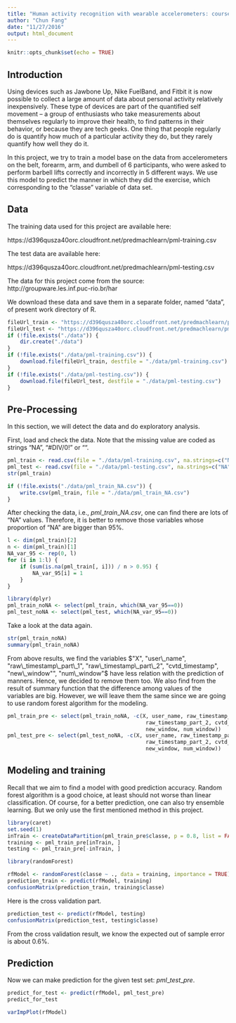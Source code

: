 ```yaml
---
title: "Human activity recognition with wearable accelerometers: course project"
author: "Chun Fang"
date: "11/27/2016"
output: html_document
---
```


```r
knitr::opts_chunk$set(echo = TRUE)
```

## Introduction

Using devices such as Jawbone Up, Nike FuelBand, and Fitbit it is now possible to collect a large amount of data about personal activity relatively inexpensively. These type of devices are part of the quantified self movement – a group of enthusiasts who take measurements about themselves regularly to improve their health, to find patterns in their behavior, or because they are tech geeks. One thing that people regularly do is quantify how much of a particular activity they do, but they rarely quantify how well they do it. 

In this project, we try to train a model base on the data from accelerometers on the belt, forearm, arm, and dumbell of 6 participants, who were asked to perform barbell lifts correctly and incorrectly in 5 different ways. We use this model to predict the manner in which they did the exercise, which corresponding to the "classe" variable of data set.


## Data

The training data used for this project are available here:

https://d396qusza40orc.cloudfront.net/predmachlearn/pml-training.csv

The test data are available here:

https://d396qusza40orc.cloudfront.net/predmachlearn/pml-testing.csv

The data for this project come from the source: http://groupware.les.inf.puc-rio.br/har

We download these data and save them in a separate folder, named "data", of present work directory of R.

```r
fileUrl_train <- "https://d396qusza40orc.cloudfront.net/predmachlearn/pml-training.csv"
fileUrl_test <- "https://d396qusza40orc.cloudfront.net/predmachlearn/pml-testing.csv"
if (!file.exists("./data")) {
    dir.create("./data")
}
if (!file.exists("./data/pml-training.csv")) {
    download.file(fileUrl_train, destfile = "./data/pml-training.csv")
}
if (!file.exists("./data/pml-testing.csv")) {
    download.file(fileUrl_test, destfile = "./data/pml-testing.csv")
}
```


## Pre-Processing
In this section, we will detect the data and do exploratory analysis.

First, load and check the data. Note that the missing value are coded as strings  "NA", "#DIV/0!" or "".
```r
pml_train <- read.csv(file = "./data/pml-training.csv", na.strings=c("NA","#DIV/0!", ""))
pml_test <- read.csv(file = "./data/pml-testing.csv", na.strings=c("NA","#DIV/0!", ""))
str(pml_train)
```

```r
if (!file.exists("./data/pml_train_NA.csv")) {
    write.csv(pml_train, file = "./data/pml_train_NA.csv")
}
```

After checking the data, i.e., $pml\_train\_NA.csv$, one can find there are lots of "NA" values. Therefore, it is better to remove those variables whose proportion of "NA" are bigger than 95%.

```r
l <- dim(pml_train)[2]
n <- dim(pml_train)[1]
NA_var_95 <- rep(0, l)
for (i in 1:l) {
    if (sum(is.na(pml_train[, i])) / n > 0.95) {
        NA_var_95[i] = 1
    }
}
```

```r
library(dplyr)
pml_train_noNA <- select(pml_train, which(NA_var_95==0))
pml_test_noNA <- select(pml_test, which(NA_var_95==0))
```

Take a look at the data again.

```r
str(pml_train_noNA)
summary(pml_train_noNA)
```

From above results, we find the variables $"X", "user\_name", "raw\_timestamp\_part\_1", "raw\_timestamp\_part\_2", "cvtd_timestamp", "new\_window"", "num\_window"$ have less relation with the prediction of manners. Hence, we decided to remove them too. We also find from the result of summary function that the difference among values of the variables are big. However, we will leave them the same since we are going to use random forest algorithm for the modeling.

```r
pml_train_pre <- select(pml_train_noNA, -c(X, user_name, raw_timestamp_part_1,
                                            raw_timestamp_part_2, cvtd_timestamp,
                                            new_window, num_window))
pml_test_pre <- select(pml_test_noNA, -c(X, user_name, raw_timestamp_part_1,
                                            raw_timestamp_part_2, cvtd_timestamp,
                                            new_window, num_window))
```

## Modeling and training
Recall that we aim to find a model with good prediction accuracy. Random forest algorithm is a good choice, at least should not worse than linear classification. Of course, for a better prediction, one can also try ensemble learning. But we only use the first mentioned method in this project.

```r
library(caret)
set.seed(1)
inTrain <- createDataPartition(pml_train_pre$classe, p = 0.8, list = FALSE)
training <- pml_train_pre[inTrain, ]
testing <- pml_train_pre[-inTrain, ]
```

```r
library(randomForest)
```

```r
rfModel <- randomForest(classe ~ ., data = training, importance = TRUE)
prediction_train <- predict(rfModel, training)
confusionMatrix(prediction_train, training$classe)
```

Here is the cross validation part.

```r
prediction_test <- predict(rfModel, testing)
confusionMatrix(prediction_test, testing$classe)
```

From the cross validation result, we know the expected out of sample error is about 0.6%.

## Prediction
Now we can make prediction for the given test set: $pml\_test\_pre$.
```r
predict_for_test <- predict(rfModel, pml_test_pre)
predict_for_test
```

```r
varImpPlot(rfModel)
```
